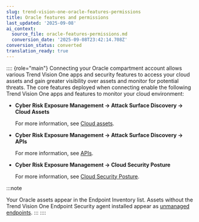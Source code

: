 ```yaml
---
slug: trend-vision-one-oracle-features-permissions
title: Oracle features and permissions
last_updated: '2025-09-08'
ai_context:
  source_file: oracle-features-permissions.md
  conversion_date: '2025-09-08T23:42:14.708Z'
conversion_status: converted
translation_ready: true
---
```


:::: {role="main"}
Connecting your Oracle compartment account allows various Trend Vision One apps and security features to access your cloud assets and gain greater visibility over assets and monitor for potential threats. The core features deployed when connecting enable the following Trend Vision One apps and features to monitor your cloud environment:

- **Cyber Risk Exposure Management → Attack Surface Discovery → Cloud Assets**

  For more information, see [Cloud assets](cloud-assets.mdx).

- **Cyber Risk Exposure Management → Attack Surface Discovery → APIs**

  For more information, see [APIs](apis.mdx).

- **Cyber Risk Exposure Management → Cloud Security Posture**

  For more information, see [Cloud Security Posture](cloud-posture.mdx).

:::note

Your Oracle assets appear in the Endpoint Inventory list. Assets without the Trend Vision One Endpoint Security agent installed appear as [unmanaged endpoints](endpoint-list-faq.mdx).
:::
::::
